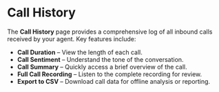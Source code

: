 # Call History

The **Call History** page provides a comprehensive log of all inbound calls received by your agent. Key features include:

- **Call Duration** – View the length of each call.
- **Call Sentiment** – Understand the tone of the conversation.
- **Call Summary** – Quickly access a brief overview of the call.
- **Full Call Recording** – Listen to the complete recording for review.
- **Export to CSV** – Download call data for offline analysis or reporting.
